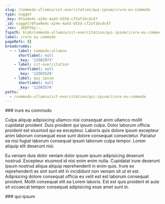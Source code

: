 ```yaml
---
slug: /commodo-ullamco/sit-exercitation/qui-ipsum/irure-eu-commodo
type: nugget
_key: 0faa9e4c-a24e-4a43-b55d-cf2af16cdc47
_id: nugget/0faa9e4c-a24e-4a43-b55d-cf2af16cdc47
_rev: _iKEPVky--_
fspath: blah/commodo-ullamco/sit-exercitation/qui-ipsum/irure-eu-commodo.md
label: irure eu commodo
pageRefs: {}
breadcrumbs:
  - - label: commodo-ullamco
      shortlabel: null
      _key: '12502973'
    - label: sit-exercitation
      shortlabel: null
      _key: '12503529'
    - label: qui-ipsum
      shortlabel: null
      _key: '12503574'
paths:
  - /commodo-ullamco/sit-exercitation/qui-ipsum/irure-eu-commodo
---
```


<NuggetArea>
<Nugget slug="/commodo-ullamco/sit-exercitation/qui-ipsum/irure-eu-commodo" type="nugget" _key="0faa9e4c-a24e-4a43-b55d-cf2af16cdc47" _id="nugget/0faa9e4c-a24e-4a43-b55d-cf2af16cdc47" _rev="_iKEPVky--_" fspath="blah/commodo-ullamco/sit-exercitation/qui-ipsum/irure-eu-commodo.md" label="irure eu commodo" paths="/commodo-ullamco/sit-exercitation/qui-ipsum/irure-eu-commodo">
<NuggetBody>
### irure eu commodo

Culpa aliquip adipisicing ullamco nisi consequat anim ullamco mollit cupidatat proident. Duis proident qui ipsum culpa. Dolor laborum officia proident est eiusmod qui ea excepteur. Laboris quis dolore ipsum excepteur anim laborum consequat esse sunt dolore consequat consectetur. Pariatur ea nisi fugiat laborum consequat ipsum laborum culpa tempor. Lorem aliquip elit deserunt nisi.

Eu veniam duis dolor veniam dolor ipsum ipsum adipisicing deserunt nostrud. Excepteur eiusmod id nisi enim enim nulla. Cupidatat irure deserunt ipsum nostrud aliqua aliquip reprehenderit in enim quis. Irure ex reprehenderit ex sint sunt elit in incididunt non veniam sit ut et est. Adipisicing dolore consequat officia eu velit est est laborum consequat proident. Mollit consequat elit ea Lorem laboris. Est est quis proident et aute sit occaecat tempor consequat adipisicing esse amet sunt in.

</NuggetBody>
<Breadcrumbs>
<Crumbs>
<Crumb _key="12502973" label="commodo-ullamco" /><Crumb _key="12503529" label="sit-exercitation" /><Crumb _key="12503574" label="qui-ipsum" />
</Crumbs>
</Breadcrumbs>
</Nugget>

<NuggetsInbound>
</NuggetsInbound>
<NuggetsOutbound>
</NuggetsOutbound>
</NuggetArea>
<PassagesInbound>
<Passage direction="inbound" type="passage" _key="12503574" _id="passage/12503574" _rev="_iKEPVkm--_" label="qui-ipsum" passage="qui-ipsum" fspath="blah/commodo-ullamco/sit-exercitation/qui-ipsum" paths="/commodo-ullamco/sit-exercitation/qui-ipsum" slug="/commodo-ullamco/sit-exercitation/qui-ipsum">
<NuggetBody>
### qui-ipsum

</NuggetBody>
<Breadcrumbs>
<Crumbs>
<Crumb _key="12502973" label="commodo-ullamco" /><Crumb _key="12503529" label="sit-exercitation" />
</Crumbs>
</Breadcrumbs>
</Passage>

</PassagesInbound>
<PassagesOutbound>
</PassagesOutbound>